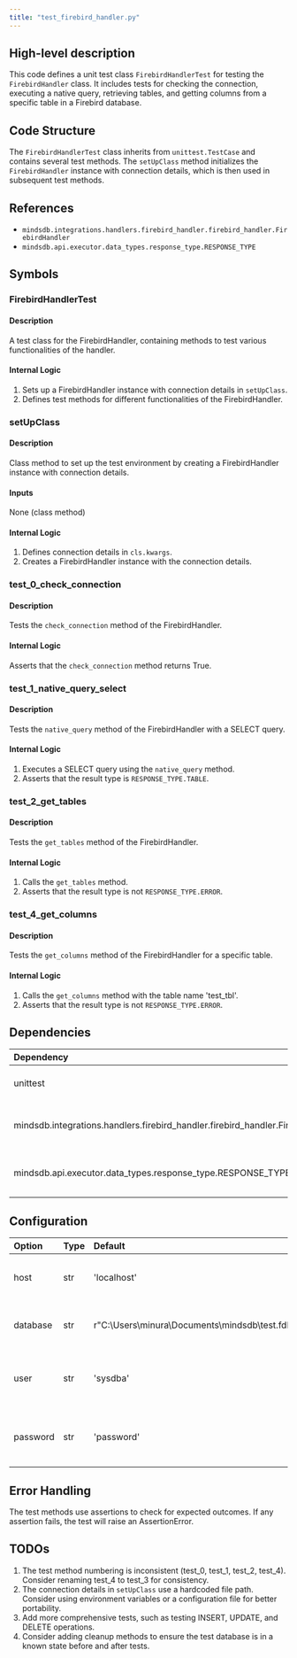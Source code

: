 ```yaml
---
title: "test_firebird_handler.py"
---
```


## High-level description
This code defines a unit test class `FirebirdHandlerTest` for testing the `FirebirdHandler` class. It includes tests for checking the connection, executing a native query, retrieving tables, and getting columns from a specific table in a Firebird database.

## Code Structure
The `FirebirdHandlerTest` class inherits from `unittest.TestCase` and contains several test methods. The `setUpClass` method initializes the `FirebirdHandler` instance with connection details, which is then used in subsequent test methods.

## References
- `mindsdb.integrations.handlers.firebird_handler.firebird_handler.FirebirdHandler`
- `mindsdb.api.executor.data_types.response_type.RESPONSE_TYPE`

## Symbols

### FirebirdHandlerTest
#### Description
A test class for the FirebirdHandler, containing methods to test various functionalities of the handler.

#### Internal Logic
1. Sets up a FirebirdHandler instance with connection details in `setUpClass`.
2. Defines test methods for different functionalities of the FirebirdHandler.

### setUpClass
#### Description
Class method to set up the test environment by creating a FirebirdHandler instance with connection details.

#### Inputs
None (class method)

#### Internal Logic
1. Defines connection details in `cls.kwargs`.
2. Creates a FirebirdHandler instance with the connection details.

### test_0_check_connection
#### Description
Tests the `check_connection` method of the FirebirdHandler.

#### Internal Logic
Asserts that the `check_connection` method returns True.

### test_1_native_query_select
#### Description
Tests the `native_query` method of the FirebirdHandler with a SELECT query.

#### Internal Logic
1. Executes a SELECT query using the `native_query` method.
2. Asserts that the result type is `RESPONSE_TYPE.TABLE`.

### test_2_get_tables
#### Description
Tests the `get_tables` method of the FirebirdHandler.

#### Internal Logic
1. Calls the `get_tables` method.
2. Asserts that the result type is not `RESPONSE_TYPE.ERROR`.

### test_4_get_columns
#### Description
Tests the `get_columns` method of the FirebirdHandler for a specific table.

#### Internal Logic
1. Calls the `get_columns` method with the table name 'test_tbl'.
2. Asserts that the result type is not `RESPONSE_TYPE.ERROR`.

## Dependencies
| Dependency | Purpose |
|:-----------|:--------|
| unittest | Provides the testing framework |
| mindsdb.integrations.handlers.firebird_handler.firebird_handler.FirebirdHandler | The main class being tested |
| mindsdb.api.executor.data_types.response_type.RESPONSE_TYPE | Used for asserting response types |

## Configuration
| Option | Type | Default | Description |
|:-------|:-----|:--------|:------------|
| host | str | 'localhost' | The host address of the Firebird database |
| database | str | r"C:\Users\minura\Documents\mindsdb\test.fdb" | The path to the Firebird database file |
| user | str | 'sysdba' | The username for database connection |
| password | str | 'password' | The password for database connection |

## Error Handling
The test methods use assertions to check for expected outcomes. If any assertion fails, the test will raise an AssertionError.

## TODOs
1. The test method numbering is inconsistent (test_0, test_1, test_2, test_4). Consider renaming test_4 to test_3 for consistency.
2. The connection details in `setUpClass` use a hardcoded file path. Consider using environment variables or a configuration file for better portability.
3. Add more comprehensive tests, such as testing INSERT, UPDATE, and DELETE operations.
4. Consider adding cleanup methods to ensure the test database is in a known state before and after tests.